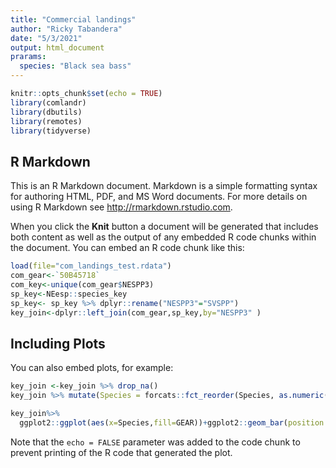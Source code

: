 ```yaml
---
title: "Commercial landings"
author: "Ricky Tabandera"
date: "5/3/2021"
output: html_document
prarams:
  species: "Black sea bass"
---
```


```r
knitr::opts_chunk$set(echo = TRUE)
library(comlandr)
library(dbutils)
library(remotes)
library(tidyverse)


```

## R Markdown

This is an R Markdown document. Markdown is a simple formatting syntax for authoring HTML, PDF, and MS Word documents. For more details on using R Markdown see <http://rmarkdown.rstudio.com>.

When you click the **Knit** button a document will be generated that includes both content as well as the output of any embedded R code chunks within the document. You can embed an R code chunk like this:

```r
load(file="com_landings_test.rdata")
com_gear<-`50B45718`
com_key<-unique(com_gear$NESPP3)
sp_key<-NEesp::species_key
sp_key<- sp_key %>% dplyr::rename("NESPP3"="SVSPP")
key_join<-dplyr::left_join(com_gear,sp_key,by="NESPP3" )

```

## Including Plots

You can also embed plots, for example:

```r
key_join <-key_join %>% drop_na()
key_join %>% mutate(Species = forcats::fct_reorder(Species, as.numeric(GEAR), fun = mean))

key_join%>%
  ggplot2::ggplot(aes(x=Species,fill=GEAR))+ggplot2::geom_bar(position = "fill")+theme(axis.text.x = element_text(angle = 90))

```

Note that the `echo = FALSE` parameter was added to the code chunk to prevent printing of the R code that generated the plot.
